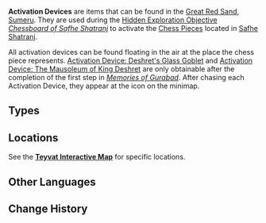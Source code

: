 {{Terminology Infobox
|image        = Item Activation Device.png
|type         = Item Groups
}}
'''Activation Devices''' are items that can be found in the [[Great Red Sand]], [[Sumeru]]. They are used during the [[Hidden Exploration Objective]] ''[[Chessboard of Safhe Shatranj]]'' to activate the [[Chess Piece]]s located in [[Safhe Shatranj]].

All activation devices can be found floating in the air at the place the chess piece represents. [[Activation Device: Deshret's Glass Goblet]] and [[Activation Device: The Mausoleum of King Deshret]] are only obtainable after the completion of the first step in ''[[Memories of Gurabad]]''. After chasing each Activation Device, they appear at the {{Icon|Activation Device}} icon on the minimap.

==Types==
{{Items by Category List|Activation Devices|2}}

==Locations==
See the '''[https://webstatic-sea.mihoyo.com/app/ys-map-sea/index.html#/map/2?shown_types=466&center=3531.00,-6519.00&zoom=-1.00 Teyvat Interactive Map]''' for specific locations.

==Other Languages==
{{Other Languages
|en      = Activation Device
|zhs     = 激活器件
|zhs_rm  = Jīhuó Qìjiàn
|zht     = 啟動器件
|zht_rm  = Qǐdòng Qìjiàn
|ja      = 活性化デバイス
|ja_rm   = Kasseika Debaisu
|ko      = 활성화 부품
|es      = Componente de activación
<!-- |es_tl   = Activation Component -->
|fr      = Composant d'activation
|ru      = Активирующее устройство
|th      = อุปกรณ์เปิดใช้งาน
|th_rm   = Uppakon Poet Chai-ngan
|vi      = Thiết Bị Kích Hoạt
|de      = Aktivierungsgerät
|id      = Perangkat Pengaktif
|pt      = Componente Ativável
|tr      = Etkinleştirme Cihazı
|it      = Dispositivo di attivazione
}}

==Change History==
{{Change History|3.4}}
[[Category:Activation Devices| ]]